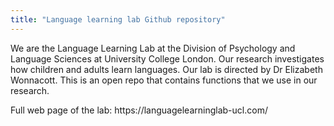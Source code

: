 ```yaml
---
title: "Language learning lab Github repository"
---
```


We are the Language Learning Lab at the Division of Psychology and Language Sciences at University College London. Our research investigates how children and adults learn languages. Our lab is directed by Dr Elizabeth Wonnacott.  This is an open repo that contains functions that we use in our research. 

Full web page of the lab: https://languagelearninglab-ucl.com/